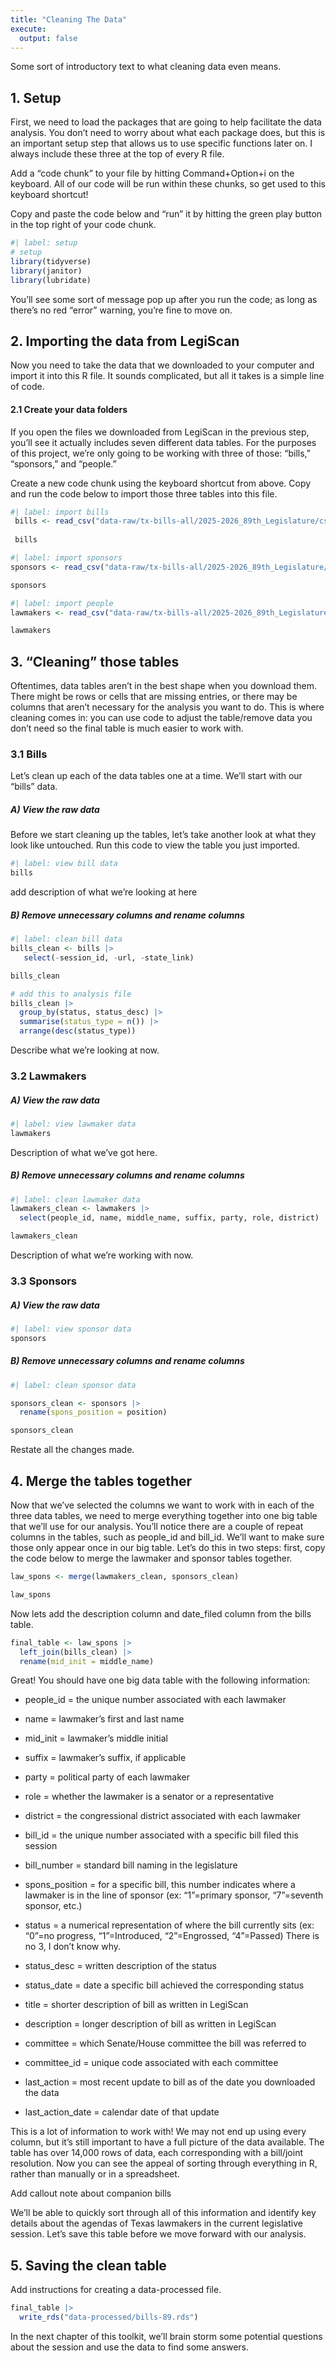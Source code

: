 ```yaml
---
title: "Cleaning The Data"
execute: 
  output: false
---
```


Some sort of introductory text to what cleaning data even means.

## 1. Setup

First, we need to load the packages that are going to help facilitate the data analysis. You don't need to worry about what each package does, but this is an important setup step that allows us to use specific functions later on. I always include these three at the top of every R file.

::: {.callout-note title="Important"}
Add a "code chunk" to your file by hitting Command+Option+i on the keyboard. All of our code will be run within these chunks, so get used to this keyboard shortcut!
:::

Copy and paste the code below and "run" it by hitting the green play button in the top right of your code chunk.

```r
#| label: setup
# setup 
library(tidyverse)
library(janitor)
library(lubridate)
```

::: {.callout-tip title="Tip"}
You'll see some sort of message pop up after you run the code; as long as there's no red "error" warning, you're fine to move on.
:::

## 2. Importing the data from LegiScan

Now you need to take the data that we downloaded to your computer and import it into this R file. It sounds complicated, but all it takes is a simple line of code.

#### 2.1 Create your data folders

If you open the files we downloaded from LegiScan in the previous step, you'll see it actually includes seven different data tables. For the purposes of this project, we're only going to be working with three of those: "bills," "sponsors," and "people."

Create a new code chunk using the keyboard shortcut from above. Copy and run the code below to import those three tables into this file.

```r
#| label: import bills
 bills <- read_csv("data-raw/tx-bills-all/2025-2026_89th_Legislature/csv/bills.csv")
 
 bills
```

```r
#| label: import sponsors
sponsors <- read_csv("data-raw/tx-bills-all/2025-2026_89th_Legislature/csv/sponsors.csv")

sponsors
```

```r
#| label: import people
lawmakers <- read_csv("data-raw/tx-bills-all/2025-2026_89th_Legislature/csv/people.csv")

lawmakers
```

## 3. "Cleaning" those tables

Oftentimes, data tables aren't in the best shape when you download them. There might be rows or cells that are missing entries, or there may be columns that aren't necessary for the analysis you want to do. This is where cleaning comes in: you can use code to adjust the table/remove data you don't need so the final table is much easier to work with.

### 3.1 Bills

Let's clean up each of the data tables one at a time. We'll start with our "bills" data.

##### A) View the raw data

Before we start cleaning up the tables, let's take another look at what they look like untouched. Run this code to view the table you just imported.

```r
#| label: view bill data
bills 
```

add description of what we're looking at here

##### B) Remove unnecessary columns and rename columns

```r
#| label: clean bill data 
bills_clean <- bills |> 
   select(-session_id, -url, -state_link) 

bills_clean 
```

```r
# add this to analysis file
bills_clean |> 
  group_by(status, status_desc) |> 
  summarise(status_type = n()) |> 
  arrange(desc(status_type))
```

Describe what we're looking at now.

### 3.2 Lawmakers

##### A) View the raw data

```r
#| label: view lawmaker data 
lawmakers 
```

Description of what we've got here.

##### B) Remove unnecessary columns and rename columns

```r
#| label: clean lawmaker data 
lawmakers_clean <- lawmakers |> 
  select(people_id, name, middle_name, suffix, party, role, district) 

lawmakers_clean
```

Description of what we're working with now.

### 3.3 Sponsors

##### A) View the raw data

```r
#| label: view sponsor data 
sponsors
```

##### B) Remove unnecessary columns and rename columns

```r
#| label: clean sponsor data 

sponsors_clean <- sponsors |> 
  rename(spons_position = position)

sponsors_clean
```

Restate all the changes made.

## 4. Merge the tables together

Now that we've selected the columns we want to work with in each of the three data tables, we need to merge everything together into one big table that we'll use for our analysis. You'll notice there are a couple of repeat columns in the tables, such as people_id and bill_id. We'll want to make sure those only appear once in our big table. Let's do this in two steps: first, copy the code below to merge the lawmaker and sponsor tables together.

```r
law_spons <- merge(lawmakers_clean, sponsors_clean) 

law_spons
```

Now lets add the description column and date_filed column from the bills table.

```r
final_table <- law_spons |> 
  left_join(bills_clean) |> 
  rename(mid_init = middle_name) 
```

Great! You should have one big data table with the following information:

-   people_id = the unique number associated with each lawmaker

-   name = lawmaker's first and last name

-   mid_init = lawmaker's middle initial

-   suffix = lawmaker's suffix, if applicable

-   party = political party of each lawmaker

-   role = whether the lawmaker is a senator or a representative

-   district = the congressional district associated with each lawmaker

-   bill_id = the unique number associated with a specific bill filed this session

-   bill_number = standard bill naming in the legislature

-   spons_position = for a specific bill, this number indicates where a lawmaker is in the line of sponsor (ex: "1"=primary sponsor, "7"=seventh sponsor, etc.)

-   status = a numerical representation of where the bill currently sits (ex: "0"=no progress, "1"=Introduced, "2"=Engrossed, "4"=Passed) There is no 3, I don't know why.

-   status_desc = written description of the status

-   status_date = date a specific bill achieved the corresponding status

-   title = shorter description of bill as written in LegiScan

-   description = longer description of bill as written in LegiScan

-   committee = which Senate/House committee the bill was referred to

-   committee_id = unique code associated with each committee

-   last_action = most recent update to bill as of the date you downloaded the data

-   last_action_date = calendar date of that update

This is a lot of information to work with! We may not end up using every column, but it's still important to have a full picture of the data available. The table has over 14,000 rows of data, each corresponding with a bill/joint resolution. Now you can see the appeal of sorting through everything in R, rather than manually or in a spreadsheet.

Add callout note about companion bills

We'll be able to quickly sort through all of this information and identify key details about the agendas of Texas lawmakers in the current legislative session. Let's save this table before we move forward with our analysis.

## 5. Saving the clean table

Add instructions for creating a data-processed file.

```r
final_table |> 
  write_rds("data-processed/bills-89.rds")
```

In the next chapter of this toolkit, we'll brain storm some potential questions about the session and use the data to find some answers.
